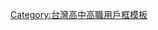 {{Userbox-2
|border-c=#4682B4
|border-s=2.5
|id1-c=#FFFFFF
|id1-s=12.5
|id2-c=#FFFFFF
|id2-s=12.5
|info-c=#ADD8E6
|info-s=10
|id1={{fontcolor|red|高}}{{fontcolor|#73B839|苑}}<br>{{fontcolor|#4798B3|工}}{{fontcolor|orange|商}}
|id2={{fontcolor|red|K}}{{fontcolor|#73B839|Y}}<br>{{fontcolor|#4798B3|V}}{{fontcolor|orange|S}}
|info=這個用戶是'''[[高雄市私立高苑高級工商職業學校|高苑工商]]'''<br>的學生、校友或教職<br>人員。
|nocat={{{nocat|}}}
|usercategory=高雄市私立高苑高級工商職業學校維基人
}}
<noinclude>
[[Category:台灣高中高職用戶框模板]]
</noinclude>